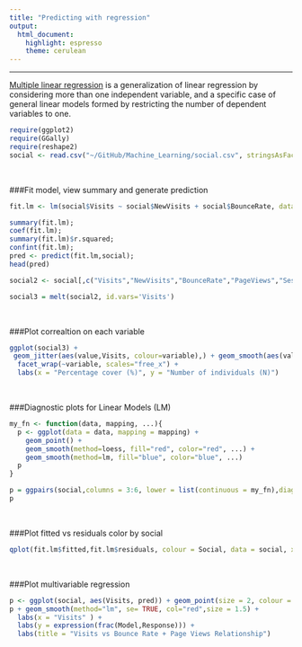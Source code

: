 ---
title: "Predicting with regression"
output: 
  html_document: 
    highlight: espresso
    theme: cerulean
---
***

[Multiple linear regression](https://en.wikipedia.org/wiki/General_linear_model) is a generalization of linear regression by considering more than one independent variable, and a specific case of general linear models formed by restricting the number of dependent variables to one.


```{r, echo=FALSE, message=FALSE}

require(ggplot2)
require(GGally)
require(reshape2)
social <- read.csv("~/GitHub/Machine_Learning/social.csv", stringsAsFactors = F)
```

<br>

###Fit model, view summary and generate prediction
```{r comment=NA, echo=FALSE}
fit.lm <- lm(social$Visits ~ social$NewVisits + social$BounceRate, data = social)

summary(fit.lm);
coef(fit.lm);
summary(fit.lm)$r.squared;
confint(fit.lm);
pred <- predict(fit.lm,social);
head(pred)
```


```{r, echo=FALSE}
social2 <- social[,c("Visits","NewVisits","BounceRate","PageViews","Session")]

social3 = melt(social2, id.vars='Visits')
```

<br>

###Plot correaltion on each variable
```{r, echo=FALSE,fig.height=5,fig.width=8}
ggplot(social3) +
 geom_jitter(aes(value,Visits, colour=variable),) + geom_smooth(aes(value,Visits, colour=variable), method=lm, se=FALSE) +
  facet_wrap(~variable, scales="free_x") +
  labs(x = "Percentage cover (%)", y = "Number of individuals (N)")
```

<br>

###Diagnostic plots for Linear Models (LM)
```{r, echo=FALSE,fig.height=5,fig.width=8,message=FALSE}
my_fn <- function(data, mapping, ...){
  p <- ggplot(data = data, mapping = mapping) + 
    geom_point() + 
    geom_smooth(method=loess, fill="red", color="red", ...) +
    geom_smooth(method=lm, fill="blue", color="blue", ...)
  p
}

p = ggpairs(social,columns = 3:6, lower = list(continuous = my_fn),diag = list(continuous = wrap("barDiag", colour = "blue")))
p
```

<br>

###Plot fitted vs residuals color by social
```{r, echo=FALSE,fig.height=5,fig.width=8}
qplot(fit.lm$fitted,fit.lm$residuals, colour = Social, data = social, xlab = "Fitted", ylab = "Residuals")
```

<br>

###Plot multivariable regression
```{r, echo=FALSE,fig.height=5,fig.width=8}
p <- ggplot(social, aes(Visits, pred)) + geom_point(size = 2, colour = "blue")
p + geom_smooth(method="lm", se= TRUE, col="red",size = 1.5) +
  labs(x = "Visits" ) +
  labs(y = expression(frac(Model,Response))) +
  labs(title = "Visits vs Bounce Rate + Page Views Relationship")  
```
